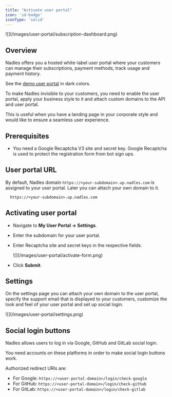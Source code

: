 ```yaml
---
title: "Activate user portal"
icon: 'id-badge'
iconType: 'solid'
---
```


<Frame>
![](/images/user-portal/subscription-dashboard.png)
</Frame>

## Overview

Nadles offers you a hosted white-label user portal where your customers can manage their subscriptions, payment methods, track usage and payment history.

See the [demo user portal](https://app.demoapiprovider.eu/) in dark colors.

To make Nadles invisible to your customers, you need to enable the user portal, apply your business style to it and attach custom domains to the API and user portal.

This is useful when you have a landing page in your corporate style and would like to ensure a seamless user experience.

## Prerequisites

* You need a Google Recaptcha V3 site and secret key. Google Recaptcha is used to protect the registration form from bot sign ups.

## User portal URL

By default, Nadles domain `https://<your-subdomain>.up.nadles.com` is assigned to your user portal. Later you can attach your own domain to it.

```
  https://<your-subdomain>.up.nadles.com
```

## Activating user portal

* Navigate to **My User Portal → Settings**.
* Enter the subdomain for your user portal.

  

* Enter Recaptcha site and secret keys in the respective fields.

  <Frame>
  ![](/images/user-portal/activate-form.png)
  </Frame>

* Click **Submit**.

## Settings

On the settings page you can attach your own domain to the user portal,
specify the support email that is displayed to your customers,
customize the look and feel of your user portal
and set up social login.

<Frame>
![](/images/user-portal/settings.png)
</Frame>

## Social login buttons

Nadles allows users to log in via Google, GitHub and GitLab social login.

You need accounts on these platforms in order to make social login buttons work.

Authorized redirect URIs are:

* For Google: `https://<user-portal-domain>/login/check-google`
* For GitHub: `https://<user-portal-domain>/login/check-github`
* For GitLab: `https://<user-portal-domain>/login/check-gitlab`